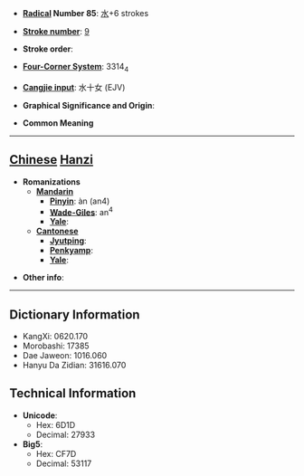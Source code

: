 * '''[[Wiktionary:Chinese radical index| Radical]] Number 85''': [[Wiktionary:Chinese radical index 水|水]]+6 strokes

* '''[[Wiktionary:Chinese total strokes index|Stroke number]]''': [[Wiktionary:Chinese total strokes index 9|9]]

* '''Stroke order''': 

* '''[[Wiktionary:Chinese four corner index|Four-Corner System]]''': 3314<sub>4</sub>

* '''[[Wiktionary:Chinese Cangjie index|Cangjie input]]''': 水十女 (EJV)

* '''Graphical Significance and Origin''': 

* '''Common Meaning'''

----

== [[Chinese]] [[Hanzi]] ==

* '''Romanizations'''
** '''[[Mandarin]]'''
*** '''[[Pinyin]]''': àn (an4)
*** '''[[Wade-Giles]]''': an<sup>4</sup>
*** '''[[Yale]]''': 
** '''[[Cantonese]]'''
*** '''[[Jyutping]]''':
*** '''[[Penkyamp]]''': 
*** '''[[Yale]]''': 

* '''Other info''': 

----

== Dictionary Information ==

* KangXi: 0620.170
* Morobashi: 17385
* Dae Jaweon: 1016.060
* Hanyu Da Zidian: 31616.070

== Technical Information ==

* '''Unicode''':
** Hex: 6D1D
** Decimal: 27933
* '''Big5''':
** Hex: CF7D
** Decimal: 53117